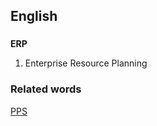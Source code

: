 ==English==
==={{initialism}}===
'''ERP'''

#Enterprise Resource Planning 


===Related words===
[[PPS]]